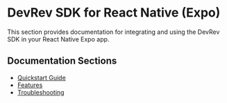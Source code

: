# DevRev SDK for React Native (Expo)

This section provides documentation for integrating and using the DevRev SDK in your React Native Expo app.

## Documentation Sections

- [Quickstart Guide](./quickstart)
- [Features](./features)
- [Troubleshooting](./troubleshooting)
